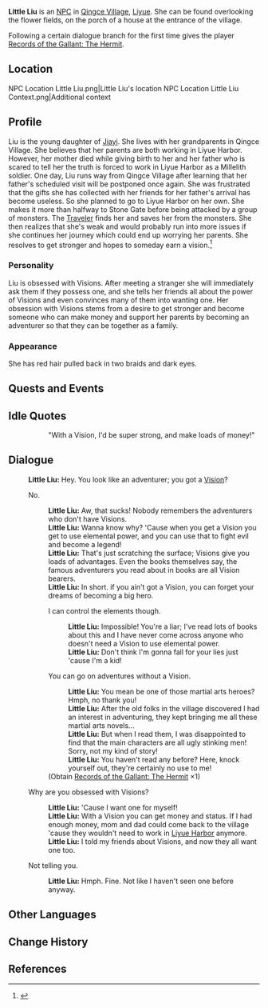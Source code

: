 {{Character Infobox
|image            = NPC Little Liu.png
|region           = Liyue
|dialoguereward   = {{Card|Records of the Gallant|vol=1}}
|type             = NPC
|father           = Jiayi
|voiceEN          = [https://www.sarinaneer.com/ Sarina Neer]<ref name="Sarina Neer">Sarina Neer: [https://www.sarinaneer.com/reel EN VA's Profile]</ref>
}}
'''Little Liu''' is an [[NPC]] in [[Qingce Village]], [[Liyue]]. She can be found overlooking the flower fields, on the porch of a house at the entrance of the village.

Following a certain dialogue branch for the first time gives the player [[Records of the Gallant: The Hermit]].

==Location==
<gallery>
NPC Location Little Liu.png|Little Liu's location
NPC Location Little Liu Context.png|Additional context
</gallery>

==Profile==
Liu is the young daughter of [[Jiayi]]. She lives with her grandparents in Qingce Village. She believes that her parents are both working in Liyue Harbor. However, her mother died while giving birth to her and her father who is scared to tell her the truth is forced to work in Liyue Harbor as a Millelith soldier. One day, Liu runs way from Qingce Village after learning that her father's scheduled visit will be postponed once again. She was frustrated that the gifts she has collected with her friends for her father's arrival has become useless. So she planned to go to Liyue Harbor on her own. She makes it more than halfway to Stone Gate before being attacked by a group of monsters. The [[Traveler]] finds her and saves her from the monsters. She then realizes that she's weak and would probably run into more issues if she continues her journey which could end up worrying her parents. She resolves to get stronger and hopes to someday earn a vision.<ref>{{Ref/Quest|Will of Stone}}</ref>

===Personality===
Liu is obsessed with Visions. After meeting a stranger she will immediately ask them if they possess one, and she tells her friends all about the power of Visions and even convinces many of them into wanting one. Her obsession with Visions stems from a desire to get stronger and become someone who can make money and support her parents by becoming an adventurer so that they can be together as a family.

===Appearance===
She has red hair pulled back in two braids and dark eyes.

==Quests and Events==
{{Quests and Events}}

==Idle Quotes==
{{Dialogue start}}
:: {{A|VO Little Liu 01.ogg}} "With a Vision, I'd be super strong, and make loads of money!"
{{Dialogue end}}

==Dialogue==
{{Dialogue start}}
:'''Little Liu:''' Hey. You look like an adventurer; you got a [[Vision]]?
:{{DIcon}} No.
::'''Little Liu:''' Aw, that sucks! Nobody remembers the adventurers who don't have Visions.
::'''Little Liu:''' Wanna know why? 'Cause when you get a Vision you get to use elemental power, and you can use that to fight evil and become a legend!
::'''Little Liu:''' That's just scratching the surface; Visions give you loads of advantages. Even the books themselves say, the famous adventurers you read about in books are all Vision bearers.
::'''Little Liu:''' In short. if you ain't got a Vision, you can forget your dreams of becoming a big hero.
::{{DIcon}} I can control the elements though.
:::'''Little Liu:''' Impossible! You're a liar; I've read lots of books about this and I have never come across anyone who doesn't need a Vision to use elemental power.
:::'''Little Liu:''' Don't think I'm gonna fall for your lies just 'cause I'm a kid!
::{{DIcon|Reward}} You can go on adventures without a Vision.
:::'''Little Liu:''' You mean be one of those martial arts heroes? Hmph, no thank you!
:::'''Little Liu:''' After the old folks in the village discovered I had an interest in adventuring, they kept bringing me all these martial arts novels...
:::'''Little Liu:''' But when I read them, I was disappointed to find that the main characters are all ugly stinking men! Sorry, not my kind of story!
:::'''Little Liu:''' You haven't read any before? Here, knock yourself out, they're certainly no use to me!
::;(Obtain [[Records of the Gallant: The Hermit]] ×1)
:{{DIcon}} Why are you obsessed with Visions?
::'''Little Liu:''' 'Cause I want one for myself!
::'''Little Liu:''' With a Vision you can get money and status. If I had enough money, mom and dad could come back to the village 'cause they wouldn't need to work in [[Liyue Harbor]] anymore.
::'''Little Liu:''' I told my friends about Visions, and now they all want one too.
:{{DIcon}} Not telling you.
::'''Little Liu:''' Hmph. Fine. Not like I haven't seen one before anyway.
{{Dialogue end}}

==Other Languages==
{{Other Languages
|default_hidden = 1
|en      = Little Liu
|zhs     = 小六
|zhs_rm  = Xiǎo Liù
|zht     = 小六
|zht_rm  = Xiǎo Liù
|ja      = 六
|ja_rm   = Roku{{Assumed}}
|ko      = 육이
|ko_rm   = Yuk-i
|es      = Pequeña Liu
|fr      = Petite Liu
|ru      = Малышка Лю
|th      = เจ้าหนู Liu
|th_rm   = Chao nu  Liu
|vi      = Bé Liu
|de      = Kleine Liu
|id      = Little Liu
|pt      = Pequena Liu
|tr      = Minik Liu
|it      = Piccola Liu
}}

==Change History==
{{Change History|1.0}}

==References==
{{Reflist}}